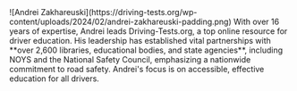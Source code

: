 <Card title="Written by Andrei Zakhareuski">
![Andrei Zakhareuski](https://driving-tests.org/wp-content/uploads/2024/02/andrei-zakhareuski-padding.png)
  With over 16 years of expertise, Andrei leads Driving-Tests.org, a top online resource for driver education. His leadership has established vital partnerships with **over 2,600 libraries, educational bodies, and state agencies**, including NOYS and the National Safety Council, emphasizing a nationwide commitment to road safety. Andrei's focus is on accessible, effective education for all drivers.
</Card>